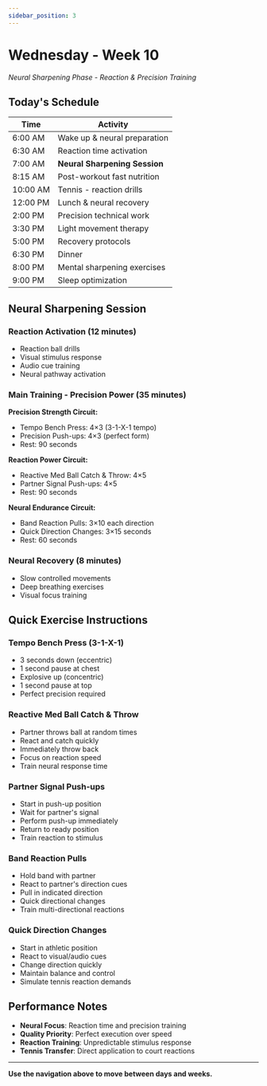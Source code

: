 ```yaml
---
sidebar_position: 3
---
```



<WorkoutNav weekNumber={10} />

# Wednesday - Week 10

_Neural Sharpening Phase - Reaction & Precision Training_

## Today's Schedule

| Time | Activity |
|------|----------|
| 6:00 AM | Wake up & neural preparation |
| 6:30 AM | Reaction time activation |
| 7:00 AM | **Neural Sharpening Session** |
| 8:15 AM | Post-workout fast nutrition |
| 10:00 AM | Tennis - reaction drills |
| 12:00 PM | Lunch & neural recovery |
| 2:00 PM | Precision technical work |
| 3:30 PM | Light movement therapy |
| 5:00 PM | Recovery protocols |
| 6:30 PM | Dinner |
| 8:00 PM | Mental sharpening exercises |
| 9:00 PM | Sleep optimization |

## Neural Sharpening Session

### Reaction Activation (12 minutes)
- Reaction ball drills
- Visual stimulus response
- Audio cue training
- Neural pathway activation

### Main Training - Precision Power (35 minutes)

**Precision Strength Circuit:**
- Tempo Bench Press: 4×3 (3-1-X-1 tempo)
- Precision Push-ups: 4×3 (perfect form)
- Rest: 90 seconds

**Reaction Power Circuit:**
- Reactive Med Ball Catch & Throw: 4×5
- Partner Signal Push-ups: 4×5
- Rest: 90 seconds

**Neural Endurance Circuit:**
- Band Reaction Pulls: 3×10 each direction
- Quick Direction Changes: 3×15 seconds
- Rest: 60 seconds

### Neural Recovery (8 minutes)
- Slow controlled movements
- Deep breathing exercises
- Visual focus training

## Quick Exercise Instructions

### Tempo Bench Press (3-1-X-1)
- 3 seconds down (eccentric)
- 1 second pause at chest
- Explosive up (concentric)
- 1 second pause at top
- Perfect precision required

### Reactive Med Ball Catch & Throw
- Partner throws ball at random times
- React and catch quickly
- Immediately throw back
- Focus on reaction speed
- Train neural response time

### Partner Signal Push-ups
- Start in push-up position
- Wait for partner's signal
- Perform push-up immediately
- Return to ready position
- Train reaction to stimulus

### Band Reaction Pulls
- Hold band with partner
- React to partner's direction cues
- Pull in indicated direction
- Quick directional changes
- Train multi-directional reactions

### Quick Direction Changes
- Start in athletic position
- React to visual/audio cues
- Change direction quickly
- Maintain balance and control
- Simulate tennis reaction demands

## Performance Notes
- **Neural Focus**: Reaction time and precision training
- **Quality Priority**: Perfect execution over speed
- **Reaction Training**: Unpredictable stimulus response
- **Tennis Transfer**: Direct application to court reactions

---

**Use the navigation above to move between days and weeks.**
